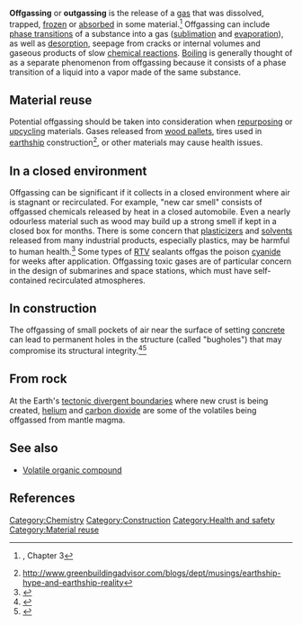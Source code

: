 '''Offgassing''' or '''outgassing''' is the release of a [[gas]] that was dissolved, trapped, [[freezing|frozen]] or [[Absorption|absorbed]] in some material.<ref>{{cite book | first=John | last=Strong |  date=1938 | title=[[Procedures in Experimental Physics]] | publisher=Lindsay Publications | location=Bradley, IL | id= }}, Chapter 3</ref> Offgassing can include [[phase transition]]s of a substance into a gas ([[sublimation]] and [[evaporation]]), as well as [[desorption]], seepage from cracks or internal volumes and gaseous products of slow [[chemical reaction]]s. [[Boiling]] is generally thought of as a separate phenomenon from offgassing because it consists of a phase transition of a liquid into a vapor made of the same substance.

== Material reuse ==

Potential offgassing should be taken into consideration when [[repurposing]] or [[upcycling]] materials. Gases released from [[wood pallets]], tires used in [[earthship]] construction<ref>http://www.greenbuildingadvisor.com/blogs/dept/musings/earthship-hype-and-earthship-reality</ref>, or other materials may cause health issues.

== In a closed environment ==

Offgassing can be significant if it collects in a closed environment where air is stagnant or recirculated.  For example, "new car smell" consists of offgassed chemicals released by heat in a closed automobile. Even a nearly odourless material such as wood may build up a strong smell if kept in a closed box for months. There is some concern that [[plasticizer]]s and [[solvent]]s released from many industrial products, especially plastics, may be harmful to human health.<ref name="Health Concerns">{{cite web|title=Health Concerns|url=http://www.epa.gov/dfe/pubs/projects/spf/health_concerns_associated_with_chemicals_in_spray_polyurethane_foam_products.html|publisher=United States Environmental Protection Agency|accessdate=10 June 2013}}</ref>  Some types of [[Vulcanization|RTV]] sealants offgas the poison [[cyanide]] for weeks after application.{{fact}} Offgassing toxic gases are of particular concern in the design of submarines and space stations, which must have self-contained recirculated atmospheres.

== In construction ==

The offgassing of small pockets of air near the surface of setting [[concrete]] can lead to permanent holes in the structure (called "bugholes") that may compromise its structural integrity.<ref name=crb>{{citation |url=https://www.icri.org/PUBLICATIONS/2008/PDFs/janfeb08/CRBJanFeb08_ODea.pdf |title=Thin-Patch Repair of Concrete in Wastewater Environments Using Commercially Available Cementitious Resurfacers |publisher=Concrete Repair Bulletin |date=January 2008 |accessdate=2014-10-21}}</ref><ref name=preventing>{{citation |url=http://www.macoatings.com/site/wp-content/uploads/2011/06/Maintenance_Tips_Preventing_Air-Induced_Coating_Failures_on_Concrete.pdf |title=Preventing Air-Induced Coating Failures on Concrete |publisher=JPCL |date=January 2007 |accessdate=2014-10-21}}</ref>

== From rock ==

At the Earth's [[Divergent boundary|tectonic divergent boundaries]] where new crust is being created, [[helium]] and [[carbon dioxide]] are some of the volatiles being offgassed from mantle magma.

== See also ==
* [[Volatile organic compound]]

== References ==
{{reflist}}

[[Category:Chemistry]]
[[Category:Construction]]
[[Category:Health and safety]]
[[Category:Material reuse]]

{{attrib wikipedia|Outgassing}}
